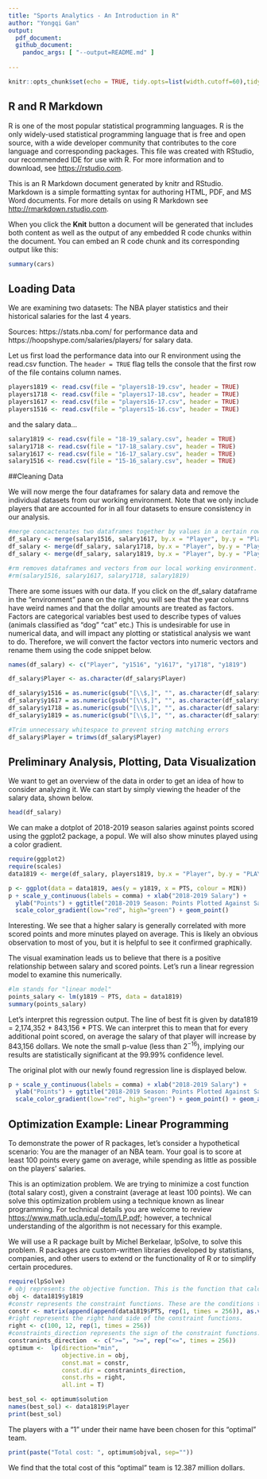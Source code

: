 ```yaml
---
title: "Sports Analytics - An Introduction in R"
author: "Yongqi Gan"
output:
  pdf_document:
  github_document:
    pandoc_args: [ "--output=README.md" ]
    
---
```


```r
knitr::opts_chunk$set(echo = TRUE, tidy.opts=list(width.cutoff=60),tidy=TRUE)
```

## R and R Markdown
R is one of the most popular statistical programming languages. R is the only widely-used statistical programming language that is free and open source, with a wide developer community that contributes to the core language and corresponding packages. This file was created with RStudio, our recommended IDE for use with R. For more information and to download, see <https://rstudio.com>.

This is an R Markdown document generated by knitr and RStudio. Markdown is a simple formatting syntax for authoring HTML, PDF, and MS Word documents. For more details on using R Markdown see <http://rmarkdown.rstudio.com>.

When you click the **Knit** button a document will be generated that includes both content as well as the output of any embedded R code chunks within the document. You can embed an R code chunk and its corresponding output like this:

```r
summary(cars)
```

## Loading Data
We are examining two datasets: The NBA player statistics and their historical salaries for the last 4 years.

Sources: https://stats.nba.com/ for performance data and https://hoopshype.com/salaries/players/ for salary data.

Let us first load the performance data into our R environment using the read.csv function. The `header = TRUE` flag tells the console that the first row of the file contains column names.

```r
players1819 <- read.csv(file = "players18-19.csv", header = TRUE)
players1718 <- read.csv(file = "players17-18.csv", header = TRUE)
players1617 <- read.csv(file = "players16-17.csv", header = TRUE)
players1516 <- read.csv(file = "players15-16.csv", header = TRUE)
```

and the salary data...

```r
salary1819 <- read.csv(file = "18-19_salary.csv", header = TRUE)
salary1718 <- read.csv(file = "17-18_salary.csv", header = TRUE)
salary1617 <- read.csv(file = "16-17_salary.csv", header = TRUE)
salary1516 <- read.csv(file = "15-16_salary.csv", header = TRUE)
```

##Cleaning Data

We will now merge the four dataframes for salary data and remove the individual datasets from our working environment. Note that we only include players that are accounted for in all four datasets to ensure consistency in our analysis.

```r
#merge concactenates two dataframes together by values in a certain row or column.
df_salary <- merge(salary1516, salary1617, by.x = "Player", by.y = "Player")
df_salary <- merge(df_salary, salary1718, by.x = "Player", by.y = "Player")
df_salary <- merge(df_salary, salary1819, by.x = "Player", by.y = "Player")

#rm removes dataframes and vectors from our local working environment.
#rm(salary1516, salary1617, salary1718, salary1819)
```

There are some issues with our data. If you click on the df_salary dataframe in the "environment" pane on the right, you will see that the year columns have weird names and that the dollar amounts are treated as factors. Factors are categorical variables best used to describe types of values (animals classified as "dog" "cat" etc.) This is undesirable for use in numerical data, and will impact any plotting or statistical analysis we want to do. Therefore, we will convert the factor vectors into numeric vectors and rename them using the code snippet below.

```r
names(df_salary) <- c("Player", "y1516", "y1617", "y1718", "y1819")

df_salary$Player <- as.character(df_salary$Player)

df_salary$y1516 = as.numeric(gsub("[\\$,]", "", as.character(df_salary$y1516)))
df_salary$y1617 = as.numeric(gsub("[\\$,]", "", as.character(df_salary$y1617)))
df_salary$y1718 = as.numeric(gsub("[\\$,]", "", as.character(df_salary$y1718)))
df_salary$y1819 = as.numeric(gsub("[\\$,]", "", as.character(df_salary$y1819)))

#Trim unnecessary whitespace to prevent string matching errors
df_salary$Player = trimws(df_salary$Player)
```


## Preliminary Analysis, Plotting, Data Visualization

We want to get an overview of the data in order to get an idea of how to consider analyzing it. We can start by simply viewing the header of the salary data, shown below.

```r
head(df_salary)
```

We can make a dotplot of 2018-2019 season salaries against points scored using the ggplot2 package, a popul. We will also show minutes played using a color gradient.

```r
require(ggplot2)
require(scales)
data1819 <- merge(df_salary, players1819, by.x = "Player", by.y = "PLAYER")

p <- ggplot(data = data1819, aes(y = y1819, x = PTS, colour = MIN))
p + scale_y_continuous(labels = comma) + xlab("2018-2019 Salary") + 
  ylab("Points") + ggtitle("2018-2019 Season: Points Plotted Against Salary") + 
  scale_color_gradient(low="red", high="green") + geom_point()
```

Interesting. We see that a higher salary is generally correlated with more scored points and more minutes played on average. This is likely an obvious observation to most of you, but it is helpful to see it confirmed graphically.

The visual examination leads us to believe that there is a positive relationship between salary and scored points. Let's run a linear regression model to examine this numerically.

```r
#lm stands for "linear model"
points_salary <- lm(y1819 ~ PTS, data = data1819)
summary(points_salary)
```

Let's interpret this regression output. The line of best fit is given by data1819 = 2,174,352 + 843,156 * PTS. We can interpret this to mean that for every additional point scored, on average the salary of that player will increase by 843,156 dollars. We note the small p-value (less than $2^{-16}$), implying our results are statistically significant at the 99.99% confidence level.

The original plot with our newly found regression line is displayed below.

```r
p + scale_y_continuous(labels = comma) + xlab("2018-2019 Salary") + 
  ylab("Points") + ggtitle("2018-2019 Season: Points Plotted Against Salary") + 
  scale_color_gradient(low="red", high="green") + geom_point() + geom_abline(intercept = 2174352, slope = 843156)
```


## Optimization Example: Linear Programming

To demonstrate the power of R packages, let's consider a hypothetical scenario: You are the manager of an NBA team. Your goal is to score at least 100 points every game on average, while spending as little as possible on the players' salaries.

This is an optimization problem. We are trying to minimize a cost function (total salary cost), given a constraint (average at least 100 points). We can solve this optimization problem using a technique known as linear programming. For technical details you are welcome to review <https://www.math.ucla.edu/~tom/LP.pdf>; however, a technical understanding of the algorithm is not necessary for this example.

We will use a R package built by Michel Berkelaar, lpSolve, to solve this problem. R packages are custom-written libraries developed by statistians, companies, and other users to extend or the functionality of R or to simplify certain procedures. 

```r
require(lpSolve)
# obj represents the objective function. This is the function that calculates the total cost of the team and is what we are trying to minimize.
obj <- data1819$y1819
#constr represents the constraint functions. These are the conditions that a valid solution must satisfy. The conditions we impose are that the "team" must have a minimum sum of 100 points per game, the team must have at least 12 players, and each player can only be chosen at most once.
constr <- matrix(append(append(data1819$PTS, rep(1, times = 256)), as.vector(diag(nrow = 256))), nrow = 258, byrow = TRUE)
#right represents the right hand side of the constraint functions.
right <- c(100, 12, rep(1, times = 256))
#constraints_direction represents the sign of the constraint functions.
constranints_direction  <- c(">=", ">=", rep("<=", times = 256))
optimum <-  lp(direction="min",
               objective.in = obj,
               const.mat = constr,
               const.dir = constranints_direction,
               const.rhs = right,
               all.int = T)

best_sol <- optimum$solution
names(best_sol) <- data1819$Player
print(best_sol)
```

The players with a "1" under their name have been chosen for this "optimal" team. 

```r
print(paste("Total cost: ", optimum$objval, sep=""))
```

We find that the total cost of this "optimal" team is 12.387 million dollars.